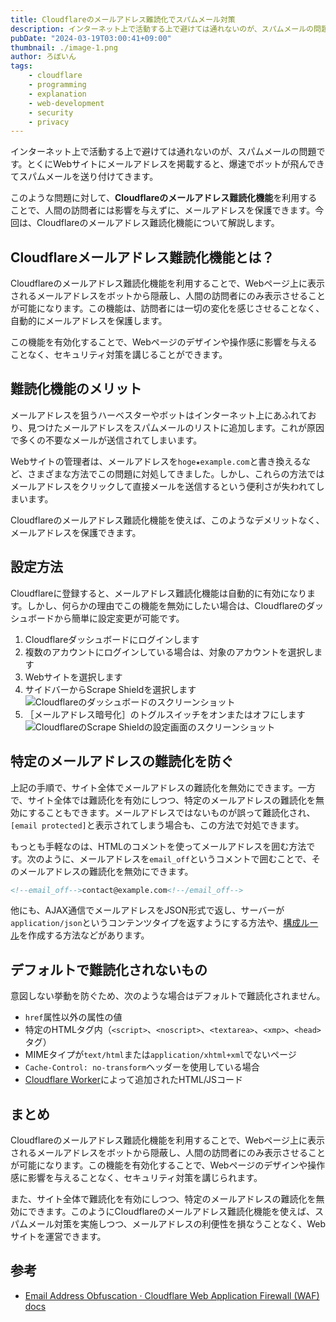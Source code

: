 ```yaml
---
title: Cloudflareのメールアドレス難読化でスパムメール対策
description: インターネット上で活動する上で避けては通れないのが、スパムメールの問題です。とくにWebサイトにメールアドレスを掲載すると、爆速でボットが飛んできてスパムメールを送り付けてきます。このような問題に対して、Cloudflareのメールアドレス難読化機能を利用することで、人間の訪問者には影響を与えずに、メールアドレスを保護することが可能です。今回は、Cloudflareのメールアドレス難読化機能について解説します。
pubDate: "2024-03-19T03:00:41+09:00"
thumbnail: ./image-1.png
author: ろぼいん
tags:
    - cloudflare
    - programming
    - explanation
    - web-development
    - security
    - privacy
---
```



インターネット上で活動する上で避けては通れないのが、スパムメールの問題です。とくにWebサイトにメールアドレスを掲載すると、爆速でボットが飛んできてスパムメールを送り付けてきます。

このような問題に対して、**Cloudflareのメールアドレス難読化機能**を利用することで、人間の訪問者には影響を与えずに、メールアドレスを保護できます。今回は、Cloudflareのメールアドレス難読化機能について解説します。

## Cloudflareメールアドレス難読化機能とは？

Cloudflareのメールアドレス難読化機能を利用することで、Webページ上に表示されるメールアドレスをボットから隠蔽し、人間の訪問者にのみ表示させることが可能になります。この機能は、訪問者には一切の変化を感じさせることなく、自動的にメールアドレスを保護します。

この機能を有効化することで、Webページのデザインや操作感に影響を与えることなく、セキュリティ対策を講じることができます。

## 難読化機能のメリット

メールアドレスを狙うハーベスターやボットはインターネット上にあふれており、見つけたメールアドレスをスパムメールのリストに追加します。これが原因で多くの不要なメールが送信されてしまいます。

Webサイトの管理者は、メールアドレスを``hoge★example.com``と書き換えるなど、さまざまな方法でこの問題に対処してきました。しかし、これらの方法ではメールアドレスをクリックして直接メールを送信するという便利さが失われてしまいます。

Cloudflareのメールアドレス難読化機能を使えば、このようなデメリットなく、メールアドレスを保護できます。

## 設定方法

Cloudflareに登録すると、メールアドレス難読化機能は自動的に有効になります。しかし、何らかの理由でこの機能を無効にしたい場合は、Cloudflareのダッシュボードから簡単に設定変更が可能です。

<Steps>

1. Cloudflareダッシュボードにログインします
2. 複数のアカウントにログインしている場合は、対象のアカウントを選択します
3. Webサイトを選択します
4. サイドバーからScrape Shieldを選択します
    ![Cloudflareのダッシュボードのスクリーンショット](./image.png)
5. ［メールアドレス暗号化］のトグルスイッチをオンまたはオフにします
    ![CloudflareのScrape Shieldの設定画面のスクリーンショット](./image-1.png)

</Steps>

## 特定のメールアドレスの難読化を防ぐ

上記の手順で、サイト全体でメールアドレスの難読化を無効にできます。一方で、サイト全体では難読化を有効にしつつ、特定のメールアドレスの難読化を無効にすることもできます。メールアドレスではないものが誤って難読化され、``[email protected]``と表示されてしまう場合も、この方法で対処できます。

もっとも手軽なのは、HTMLのコメントを使ってメールアドレスを囲む方法です。次のように、メールアドレスを``email_off``というコメントで囲むことで、そのメールアドレスの難読化を無効にできます。

```html showLineNumbers=false
<!--email_off-->contact@example.com<!--/email_off-->
```

他にも、AJAX通信でメールアドレスをJSON形式で返し、サーバーが``application/json``というコンテンツタイプを返すようにする方法や、[構成ルール](https://developers.cloudflare.com/rules/configuration-rules/)を作成する方法などがあります。

## デフォルトで難読化されないもの

意図しない挙動を防ぐため、次のような場合はデフォルトで難読化されません。

- ``href``属性以外の属性の値
- 特定のHTMLタグ内（``<script>``、``<noscript>``、``<textarea>``、``<xmp>``、``<head>``タグ）
- MIMEタイプが``text/html``または``application/xhtml+xml``でないページ
- ``Cache-Control: no-transform``ヘッダーを使用している場合
- [Cloudflare Worker](https://developers.cloudflare.com/workers/)によって追加されたHTML/JSコード

## まとめ

Cloudflareのメールアドレス難読化機能を利用することで、Webページ上に表示されるメールアドレスをボットから隠蔽し、人間の訪問者にのみ表示させることが可能になります。この機能を有効化することで、Webページのデザインや操作感に影響を与えることなく、セキュリティ対策を講じられます。

また、サイト全体で難読化を有効にしつつ、特定のメールアドレスの難読化を無効にできます。このようにCloudflareのメールアドレス難読化機能を使えば、スパムメール対策を実施しつつ、メールアドレスの利便性を損なうことなく、Webサイトを運営できます。

## 参考

- [Email Address Obfuscation · Cloudflare Web Application Firewall (WAF) docs](https://developers.cloudflare.com/waf/tools/scrape-shield/email-address-obfuscation/)
